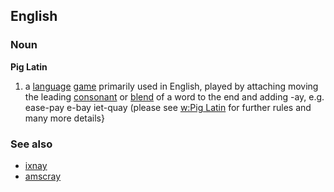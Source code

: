 ==English==
===Noun===
'''Pig Latin'''
{{wikipedia}}
#a [[language]] [[game]] primarily used in English, played by attaching moving the leading [[consonant]] or [[blend]] of a word to the end and adding -ay, e.g. ease-pay e-bay iet-quay (please see [[w:Pig Latin]] for further rules and many more details}

===See also===
*[[ixnay]]
*[[amscray]]